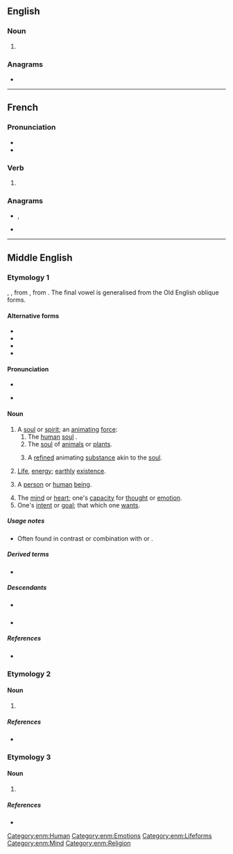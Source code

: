 {{also|Soule|soulé|soulè|soûle|soûlé}}
==English==

===Noun===
{{en-noun}}

# {{obsolete spelling of|en|soul}}

===Anagrams===
* {{anagrams|en|a=elosu|Eolus|Seoul|eusol|loues|louse|oules|ousel}}

----

==French==

===Pronunciation===
* {{audio|fr|LL-Q150 (fra)-WikiLucas00-soule.wav|Audio}}
* {{rhymes|fr|ul}}

===Verb===
{{head|fr|verb form}}

# {{inflection of|fr|souler||1//3|s|pres|ind//sub|;|2|s|impr}}

===Anagrams===
* {{l|fr|loues}}, {{l|fr|loués}}
* {{l|fr|Séoul}}

----

==Middle English==

===Etymology 1===
{{inh+|enm|ang|sāwol}}, {{m|ang|sāwel}}, from {{inh|enm|gmw-pro|*saiwalu}}, from {{inh|enm|gem-pro|*saiwalō}}. The final vowel is generalised from the Old English oblique forms.

====Alternative forms====
* {{alter|enm|saul|saule|souel|soul|soull|soulle|sowel|sowele|sowle|sowll|sowyl}}
* {{alter|enm|sauele|sawlæ|sawle|sæule||early}}
* {{alter|enm|sauel|saull|saulle|sawel|sawele|sawell|sawil|sawle||Northern}}
* {{alter|enm|zaule||Kent}}

====Pronunciation====
* {{IPA|enm|/ˈsɔu̯l(ə)/}}
* {{a|early or Northern}} {{IPA|enm|/ˈsɑu̯l(ə)/}}

====Noun====
{{enm-noun|pl2=soulen|pl3=soule|pl3_qual=early}}

# A [[soul]] or [[spirit]]; an [[animate|animating]] [[force]]:
## The [[human]] [[soul]] {{gloss|seen as granting [[sapience]] and surviving after [[death]]}}.
## The {{gloss|[[characteristic]]}} [[soul]] of [[animal]]s or [[plant]]s.
## {{lb|enm|alchemy}} A [[refined]] animating [[substance]] akin to the [[soul]].
# [[life|Life]], [[energy]]; [[earthly]] [[existence]].
# {{lb|enm|Biblical}} A [[person]] or [[human]] [[being]].
# The [[mind]] or [[heart]]; one's [[capacity]] for [[thought]] or [[emotion]].
# One's [[intent]] or [[goal]]; that which one [[want]]s.

=====Usage notes=====
* Often found in contrast or combination with {{m|enm|body}} or {{m|enm|flesch}}.

=====Derived terms=====
* {{l|enm|soule-hele}}

=====Descendants=====
* {{desc|en|soul}} {{see desc}}
* {{desc|sco|saul}}

=====References=====
* {{R:MED Online|soul(e|n|MED41795}}

===Etymology 2===

====Noun====
{{head|enm|noun}}

# {{alt form|enm|sowel|id=food|t=food}}

=====References=====
* {{R:MED Online|sǒuel|n.(2)|MED41777}}

===Etymology 3===

====Noun====
{{head|enm|noun}}

# {{alt form|enm|sowel|id=staff|t=staff, stake}}

=====References=====
* {{R:MED Online|souel|n.(1)|MED41776}}

[[Category:enm:Human]]
[[Category:enm:Emotions]]
[[Category:enm:Lifeforms]]
[[Category:enm:Mind]]
[[Category:enm:Religion]]